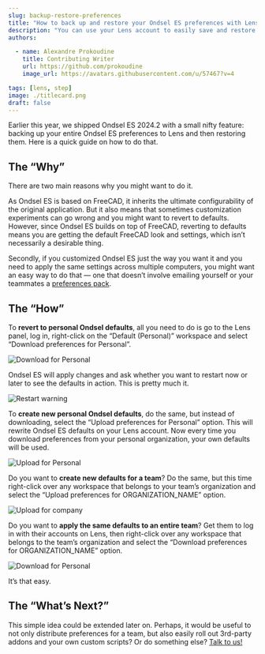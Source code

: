 ```yaml
---
slug: backup-restore-preferences
title: "How to back up and restore your Ondsel ES preferences with Lens"
description: "You can use your Lens account to easily save and restore your own Ondsel ES defaults. Or make the same defaults for an entire team."
authors:

  - name: Alexandre Prokoudine
    title: Contributing Writer
    url: https://github.com/prokoudine
    image_url: https://avatars.githubusercontent.com/u/57467?v=4

tags: [lens, step]
image: ./titlecard.png
draft: false
---
```


Earlier this year, we shipped Ondsel ES 2024.2 with a small nifty feature: backing up your entire Ondsel ES preferences to Lens and then restoring them. Here is a quick guide on how to do that.

<!-- truncate -->

## The “Why”

There are two main reasons why you might want to do it.

As Ondsel ES is based on FreeCAD, it inherits the ultimate configurability of the original application. But it also means that sometimes customization experiments can go wrong and you might want to revert to defaults. However, since Ondsel ES builds on top of FreeCAD, reverting to defaults means you are getting the default FreeCAD look and settings, which isn’t necessarily a desirable thing.

Secondly, if you customized Ondsel ES just the way you want it and you need to apply the same settings across multiple computers, you might want an easy way to do that — one that doesn’t involve emailing yourself or your teammates a [preferences pack](https://wiki.freecad.org/Preference_Packs).

## The “How”

To **revert to personal Ondsel defaults**, all you need to do is go to the Lens panel, log in, right-click on the “Default (Personal)” workspace and select “Download preferences for Personal”. 

![Download for Personal](backup-prefs-download-for-personal.webp)

Ondsel ES will apply changes and ask whether you want to restart now or later to see the defaults in action. This is pretty much it.

![Restart warning](backup-prefs-restart-warning.webp)

To **create new personal Ondsel defaults**, do the same, but instead of downloading, select the “Upload preferences for Personal” option. This will rewrite Ondsel ES defaults on your Lens account. Now every time you download preferences from your personal organization, your own defaults will be used.

![Upload for Personal](backup-prefs-upload-for-personal.webp)

Do you want to **create new defaults for a team**? Do the same, but this time right-click over any workspace that belongs to your team’s organization and select the “Upload preferences for ORGANIZATION_NAME” option.

![Upload for company](backup-prefs-upload-for-company.webp)

Do you want to **apply the same defaults to an entire team**? Get them to log in with their accounts on Lens, then right-click over any workspace that belongs to the team’s organization and select the “Download preferences for ORGANIZATION_NAME” option.

![Download for Personal](backup-prefs-download-for-company.webp)

It’s that easy.

## The “What’s Next?”

This simple idea could be extended later on. Perhaps, it would be useful to not only distribute preferences for a team, but also easily roll out 3rd-party addons and your own custom scripts? Or do something else? [Talk to us!](https://ondsel.com/contact/)
